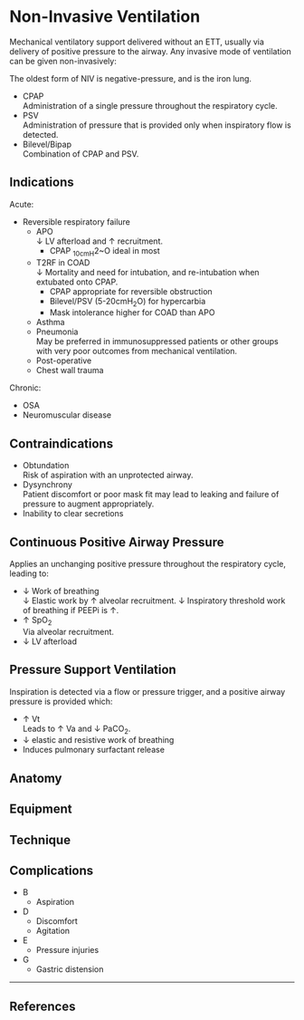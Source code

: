 # Non-Invasive Ventilation

Mechanical ventilatory support delivered without an ETT, usually via delivery of positive pressure to the airway. Any invasive mode of ventilation can be given non-invasively:

:::column-margin
The oldest form of NIV is negative-pressure, and is the iron lung.
:::

* CPAP\
Administration of a single pressure throughout the respiratory cycle.
* PSV\
Administration of pressure that is provided only when inspiratory flow is detected.
* Bilevel/Bipap\
Combination of CPAP and PSV.


## Indications

Acute:

* Reversible respiratory failure
    * APO\
    ↓ LV afterload and ↑ recruitment.
        * CPAP ~10cmH~2~O ideal in most
    * T2RF in COAD\
    ↓ Mortality and need for intubation, and re-intubation when extubated onto CPAP.
        * CPAP appropriate for reversible obstruction
        * Bilevel/PSV (5-20cmH~2~O) for hypercarbia
        * Mask intolerance higher for COAD than APO
    * Asthma
    * Pneumonia\
    May be preferred in immunosuppressed patients or other groups with very poor outcomes from mechanical ventilation. 
    * Post-operative
    * Chest wall trauma
    
    
Chronic:

* OSA
* Neuromuscular disease

## Contraindications

* Obtundation\
Risk of aspiration with an unprotected airway.
* Dysynchrony\
Patient discomfort or poor mask fit may lead to leaking and failure of pressure to augment appropriately.
* Inability to clear secretions

## Continuous Positive Airway Pressure

Applies an unchanging positive pressure throughout the respiratory cycle, leading to:

* ↓ Work of breathing\
↓ Elastic work by ↑ alveolar recruitment. ↓ Inspiratory threshold work of breathing if PEEPi is ↑.
* ↑ SpO~2~\
Via alveolar recruitment.
* ↓ LV afterload


## Pressure Support Ventilation

Inspiration is detected via a flow or pressure trigger, and a positive airway pressure is provided which:

* ↑ Vt\
Leads to ↑ Va and ↓ PaCO~2~.
* ↓ elastic and resistive work of breathing
* Induces pulmonary surfactant release




## Anatomy

## Equipment

## Technique

## Complications

* B
    * Aspiration
* D
    * Discomfort
    * Agitation
* E
    * Pressure injuries 
* G
    * Gastric distension 


---

## References
